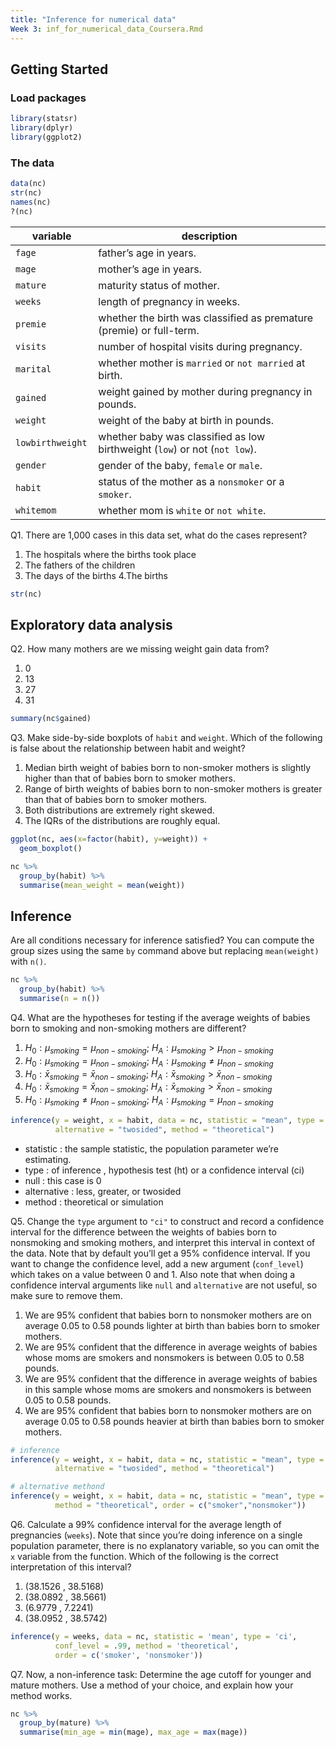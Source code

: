 ---
title: "Inference for numerical data"
Week 3: inf_for_numerical_data_Coursera.Rmd
---

## Getting Started


### Load packages

```{r}
library(statsr)
library(dplyr)
library(ggplot2)
```


### The data

```{r}
data(nc)
str(nc)
names(nc)
?(nc)
```

variable         | description
---------------- | ---------------------------------------------
`fage`           | father's age in years.
`mage`           | mother's age in years.
`mature`         | maturity status of mother.
`weeks`          | length of pregnancy in weeks.
`premie`         | whether the birth was classified as premature (premie) or full-term.
`visits`         | number of hospital visits during pregnancy.
`marital`        | whether mother is `married` or `not married` at birth.
`gained`         | weight gained by mother during pregnancy in pounds.
`weight`         | weight of the baby at birth in pounds.
`lowbirthweight` | whether baby was classified as low birthweight (`low`) or not (`not low`).
`gender`         | gender of the baby, `female` or `male`.
`habit`          | status of the mother as a `nonsmoker` or a `smoker`.
`whitemom`       | whether mom is `white` or `not white`.


Q1. There are 1,000 cases in this data set, what do the cases represent? 

1. The hospitals where the births took place
2. The fathers of the children 
3. The days of the births 
4.The births 
  
```{r}
str(nc)
```
  

## Exploratory data analysis

Q2. How many mothers are we missing weight gain data from?

1. 0 
2. 13 
3. 27 
4. 31 

```{r}
summary(nc$gained)
```


Q3. Make side-by-side boxplots of `habit` and `weight`. Which of the following is false about the relationship between habit and weight?

1. Median birth weight of babies born to non-smoker mothers is slightly higher than that of babies born to smoker mothers. 
2. Range of birth weights of babies born to non-smoker mothers is greater than that of babies born to smoker mothers. 
3. Both distributions are extremely right skewed. 
4. The IQRs of the distributions are roughly equal. 

```{r}
ggplot(nc, aes(x=factor(habit), y=weight)) +
  geom_boxplot()

nc %>%
  group_by(habit) %>%
  summarise(mean_weight = mean(weight))
```


## Inference

Are all conditions necessary for inference satisfied? You can compute the group sizes using the same `by` command above but replacing `mean(weight)` with `n()`.

```{r}
nc %>%
  group_by(habit) %>%
  summarise(n = n())
```


Q4.  What are the hypotheses for testing if the average weights of babies born to smoking and non-smoking mothers are different?

1. $H_0: \mu_{smoking} = \mu_{non-smoking}$; $H_A: \mu_{smoking} > \mu_{non-smoking}$ 
2. $H_0: \mu_{smoking} = \mu_{non-smoking}$; $H_A: \mu_{smoking} \ne \mu_{non-smoking}$ 
3. $H_0: \bar{x}_{smoking} = \bar{x}_{non-smoking}$; $H_A: \bar{x}_{smoking} > \bar{x}_{non-smoking}$ 
4. $H_0: \bar{x}_{smoking} = \bar{x}_{non-smoking}$; $H_A: \bar{x}_{smoking} > \bar{x}_{non-smoking}$ 
5. $H_0: \mu_{smoking} \ne \mu_{non-smoking}$;  $H_A: \mu_{smoking} = \mu_{non-smoking}$ 

```{r}
inference(y = weight, x = habit, data = nc, statistic = "mean", type = "ht", null = 0, 
          alternative = "twosided", method = "theoretical")
```

- statistic   :  the sample statistic, the population parameter we're estimating.
- type        :  of inference , hypothesis test (ht) or a confidence interval (ci)
- null        : this case is 0
- alternative :  less, greater, or twosided 
- method      : theoretical or simulation


Q5.  Change the `type` argument to `"ci"` to construct and record a confidence interval for the difference between the weights of babies born to nonsmoking and smoking mothers, and interpret this interval in context of the data. Note that by default you'll get a 95% confidence interval. If you want to change the confidence level, add a new argument (`conf_level`) which takes on a value between 0 and 1. Also note that when doing a confidence interval arguments like `null` and `alternative` are not useful, so make sure to remove them.

1. We are 95% confident that babies born to nonsmoker mothers are on average 0.05 to 0.58 pounds lighter at birth than babies born    to smoker mothers. 
2. We are 95% confident that the difference in average weights of babies whose moms are smokers and nonsmokers is between 0.05 to    0.58 pounds. 
3. We are 95% confident that the difference in average weights of babies in this sample whose moms are smokers and nonsmokers is     between 0.05 to 0.58 pounds. 
4. We are 95% confident that babies born to nonsmoker mothers are on average 0.05 to 0.58 pounds heavier at birth than babies born    to smoker mothers. 

```{r}
# inference
inference(y = weight, x = habit, data = nc, statistic = "mean", type = "ci", null = 0, 
          alternative = "twosided", method = "theoretical")

# alternative methond
inference(y = weight, x = habit, data = nc, statistic = "mean", type = "ci", 
          method = "theoretical", order = c("smoker","nonsmoker"))
```


Q6. Calculate a 99% confidence interval for the average length of pregnancies (`weeks`). Note that since you're doing inference on a single population parameter, there is no explanatory variable, so you can omit the `x` variable from the function. Which of the following is the correct interpretation of this interval?

1. (38.1526 , 38.5168)
2. (38.0892 , 38.5661)
3. (6.9779 , 7.2241)
4. (38.0952 , 38.5742)

```{r}
inference(y = weeks, data = nc, statistic = 'mean', type = 'ci',
          conf_level = .99, method = 'theoretical',
          order = c('smoker', 'nonsmoker'))
```


Q7. Now, a non-inference task: Determine the age cutoff for younger and mature 
mothers. Use a method of your choice, and explain how your method works.

```{r}
nc %>%
  group_by(mature) %>%
  summarise(min_age = min(mage), max_age = max(mage))
```